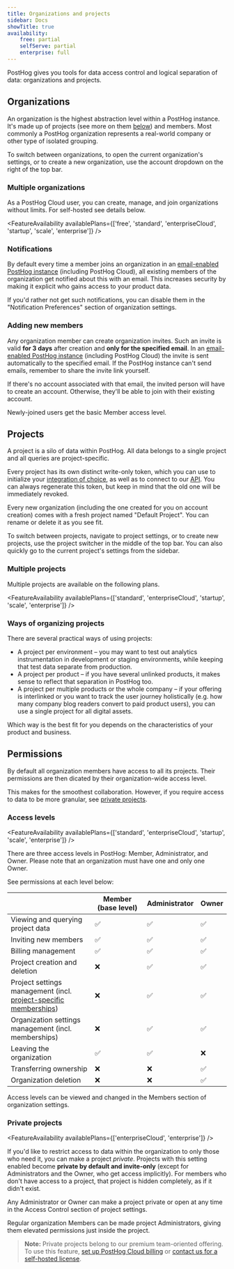 ```yaml
---
title: Organizations and projects
sidebar: Docs
showTitle: true
availability:
    free: partial
    selfServe: partial
    enterprise: full
---
```


PostHog gives you tools for data access control and logical separation of data: organizations and projects.

## Organizations

An organization is the highest abstraction level within a PostHog instance. It's made up of projects (see more on them [below](#projects)) and members.
Most commonly a PostHog organization represents a real-world company or other type of isolated grouping.

To switch between organizations, to open the current organization's settings, or to create a new organization, use the account dropdown on the right of the top bar.

### Multiple organizations

As a PostHog Cloud user, you can create, manage, and join organizations without limits. For self-hosted see details below.

<FeatureAvailability availablePlans={['free', 'standard', 'enterpriseCloud', 'startup', 'scale', 'enterprise']} />

### Notifications

By default every time a member joins an organization in an [email-enabled PostHog instance](/docs/self-host/configure/email) (including PostHog Cloud), all existing members of the organization get notified about this with an email. This increases security by making it explicit who gains access to your product data.

If you'd rather not get such notifications, you can disable them in the "Notification Preferences" section of organization settings.

### Adding new members

Any organization member can create organization invites. Such an invite is valid **for 3 days** after creation and **only for the specified email**.
In an [email-enabled PostHog instance](/docs/self-host/configure/email) (including PostHog Cloud) the invite is sent automatically to the specified email. If the PostHog instance can't send emails, remember to share the invite link yourself.

If there's no account associated with that email, the invited person will have to create an account. Otherwise, they'll be able to join with their existing account.

Newly-joined users get the basic Member access level.

## Projects

A project is a silo of data within PostHog. All data belongs to a single project and all queries are project-specific.

Every project has its own distinct write-only token, which you can use to initialize your [integration of choice](/docs/integrate), as well as to connect to our [API](/docs/api). You can always regenerate this token, but keep in mind that the old one will be immediately revoked.

Every new organization (including the one created for you on account creation) comes with a fresh project named "Default Project". You can rename or delete it as you see fit.

To switch between projects, navigate to project settings, or to create new projects, use the project switcher in the middle of the top bar. You can also quickly go to the current project's settings from the sidebar.

### Multiple projects

Multiple projects are available on the following plans.

<FeatureAvailability availablePlans={['standard', 'enterpriseCloud', 'startup', 'scale', 'enterprise']} />

### Ways of organizing projects

There are several practical ways of using projects:

-   A project per environment – you may want to test out analytics instrumentation in development or staging environments, while keeping that test data separate from production.
-   A project per product – if you have several unlinked products, it makes sense to reflect that separation in PostHog too.
-   A project per multiple products or the whole company – if your offering is interlinked or you want to track the user journey holistically (e.g. how many company blog readers convert to paid product users), you can use a single project for all digital assets.

Which way is the best fit for you depends on the characteristics of your product and business.

## Permissions

By default all organization members have access to all its projects. Their permissions are then dicated by their organization-wide access level.

This makes for the smoothest collaboration. However, if you require access to data to be more granular, see [private projects](#private-projects).

### Access levels

<FeatureAvailability availablePlans={['standard', 'enterpriseCloud', 'startup', 'scale', 'enterprise']} />

There are three access levels in PostHog: Member, Administrator, and Owner.
Please note that an organization must have one and only one Owner.

See permissions at each level below:

|                                                                                       | Member (base level) | Administrator | Owner |
| ------------------------------------------------------------------------------------- | ------------------- | ------------- | ----- |
| Viewing and querying project data                                                     | ✅                  | ✅            | ✅    |
| Inviting new members                                                                  | ✅                  | ✅            | ✅    |
| Billing management                                                                    | ✅                  | ✅            | ✅    |
| Project creation and deletion                                                         | ❌                  | ✅            | ✅    |
| Project settings management (incl. [project-specific memberships](#private-projects)) | ❌                  | ✅            | ✅    |
| Organization settings management (incl. memberships)                                  | ❌                  | ✅            | ✅    |
| Leaving the organization                                                              | ✅                  | ✅            | ❌    |
| Transferring ownership                                                                | ❌                  | ❌            | ✅    |
| Organization deletion                                                                 | ❌                  | ❌            | ✅    |

Access levels can be viewed and changed in the Members section of organization settings.

### Private projects

<FeatureAvailability availablePlans={['enterpriseCloud', 'enterprise']} />

If you'd like to restrict access to data within the organization to only those who need it, you can make a project _private_. Projects with this setting enabled become **private by default and invite-only** (except for Administrators and the Owner, who get access implicitly). For members who don't have access to a project, that project is hidden completely, as if it didn't exist.

Any Administrator or Owner can make a project private or open at any time in the Access Control section of project settings.

Regular organization Members can be made project Administrators, giving them elevated permissions just inside the project.

> **Note:** Private projects belong to our premium team-oriented offering. To use this feature, [set up PostHog Cloud billing](https://app.posthog.com/organization/billing) or [contact us for a self-hosted license](/pricing).
